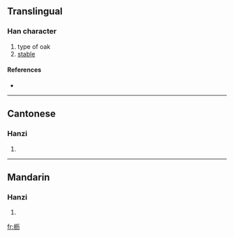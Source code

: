 {{also|櫪}}
==Translingual==

===Han character===
{{Han char|rn=75|rad=木|as=04|sn=8|four=|canj=木一大尸 (DMKS)}}

# type of oak
# [[stable]]

====References====
* {{Han ref|kx=0517.011|hdz=21166.040|uh=67A5|ud=26533}}

----

==Cantonese==

===Hanzi===
{{yue-hanzi|jyut=|y=lik1|tra=櫪}}

# {{defn|Cantonese}}

----

==Mandarin==

===Hanzi===
{{cmn-hanzi|tra=櫪|pin=[[lì]] ([[li4]])|wg=li<sup>4</sup>}}

# {{defn|Mandarin}}

[[fr:枥]]